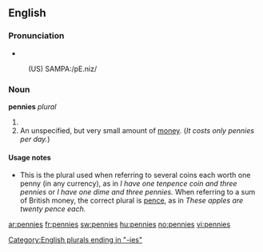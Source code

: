 ==English==

===Pronunciation===
* {{IPA|/'pɛnɪz/}}
: (US) SAMPA:/pE.niz/

===Noun===
'''pennies''' ''plural''

# {{plural of|[[penny]]}}
# An unspecified, but very small amount of [[money]].  (''It costs only pennies per day.'')

====Usage notes====
* This is the plural used when referring to several coins each worth one penny (in any currency), as in ''I have one tenpence coin and three pennies'' or ''I have one dime and three pennies.''  When referring to a sum of British money, the correct plural is [[pence]], as in ''These apples are twenty pence each.''

[[Category:English plurals ending in "-ies"]]

[[ar:pennies]]
[[fr:pennies]]
[[sw:pennies]]
[[hu:pennies]]
[[no:pennies]]
[[vi:pennies]]